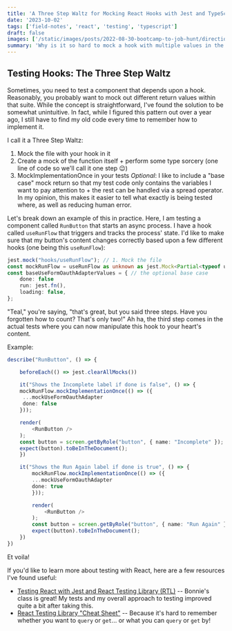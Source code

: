 ```yaml
---
title: 'A Three Step Waltz for Mocking React Hooks with Jest and TypeScript'
date: '2023-10-02'
tags: ['field-notes', 'react', 'testing', 'typescript']
draft: false
images: ['/static/images/posts/2022-08-30-bootcamp-to-job-hunt/direction.jpg']
summary: 'Why is it so hard to mock a hook with multiple values in the same suite?  I may never know.  But I do know how to get around that with this One Cool Trick.'
---
```


## Testing Hooks: The Three Step Waltz

Sometimes, you need to test a component that depends upon a hook. Reasonably, you probably want to mock out different return values within that suite. While the concept is straightforward, I've found the solution to be somewhat unintuitive. In fact, while I figured this pattern out over a year ago, I still have to find my old code every time to remember how to implement it.

I call it a Three Step Waltz:

1. Mock the file with your hook in it
2. Create a mock of the function itself + perform some type sorcery (one line of code so we'll call it one step 😉)
3. MockImplementationOnce in your tests
   _Optional_: I like to include a "base case" mock return so that my test code only contains the variables I want to pay attention to + the rest can be handled via a spread operator. In my opinion, this makes it easier to tell what exactly is being tested where, as well as reducing human error.

Let's break down an example of this in practice. Here, I am testing a component called `RunButton` that starts an async process. I have a hook called `useRunFlow` that triggers and tracks the process' state. I'd like to make sure that my button's content changes correctly based upon a few different hooks (one being this `useRunFlow`):

```TypeScript
jest.mock("hooks/useRunFlow"); // 1. Mock the file
const mockRunFlow = useRunFlow as unknown as jest.Mock<Partial<typeof useRunFlow>>; // 2. Create a mock of the function with some type sorcery
const baseUseFormOauthAdapterValues = { // the optional base case
    done: false
    run: jest.fn(),
    loading: false,
};
```

"Teal," you're saying, "that's great, but you said three steps. Have you forgotten how to count? That's only two!" Ah ha, the third step comes in the actual tests where you can now manipulate this hook to your heart's content.

Example:

```TypeScript
describe("RunButton", () => {

    beforeEach(() => jest.clearAllMocks())

    it("Shows the Incomplete label if done is false", () => {
    mockRunFlow.mockImplementationOnce(() => ({
     ...mockUseFormOauthAdapter
     done: false
    }));

    render(
        <RunButton />
    );
    const button = screen.getByRole("button", { name: "Incomplete" });
    expect(button).toBeInTheDocument();
    })

    it("Shows the Run Again label if done is true", () => {
        mockRunFlow.mockImplementationOnce(() => ({
        ...mockUseFormOauthAdapter
        done: true
        }));

        render(
            <RunButton />
        );
        const button = screen.getByRole("button", { name: "Run Again" });
        expect(button).toBeInTheDocument();
    })
})
```

Et voila!

If you'd like to learn more about testing with React, here are a few resources I've found useful:

- [Testing React with Jest and React Testing Library (RTL)](https://www.udemy.com/course/react-testing-library/) -- Bonnie's class is great! My tests and my overall approach to testing improved quite a bit after taking this.
- [React Testing Library "Cheat Sheet"](https://testing-library.com/docs/react-testing-library/cheatsheet/) -- Because it's hard to remember whether you want to `query` or `get`... or what you can `query` or `get` by!
